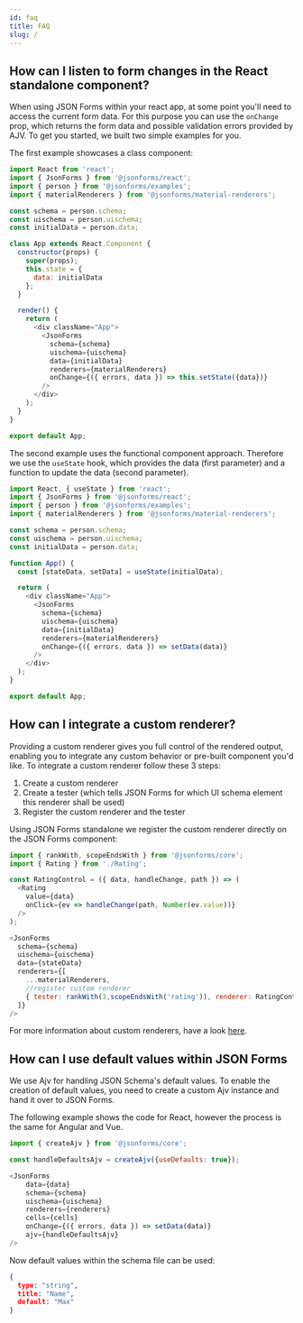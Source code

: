 ```yaml
---
id: faq
title: FAQ
slug: /
---
```


## How can I listen to form changes in the React standalone component?

When using JSON Forms within your react app, at some point you'll need to access the current form data.
For this purpose you can use the `onChange` prop, which returns the form data and possible validation errors provided by AJV.
To get you started, we built two simple examples for you. 

The first example showcases a class component:
```js
import React from 'react';
import { JsonForms } from '@jsonforms/react';
import { person } from '@jsonforms/examples';
import { materialRenderers } from '@jsonforms/material-renderers';

const schema = person.schema;
const uischema = person.uischema;
const initialData = person.data;

class App extends React.Component {
  constructor(props) {
    super(props);
    this.state = {
      data: initialData
    };
  }

  render() {
    return (
      <div className="App">
        <JsonForms
          schema={schema}
          uischema={uischema}
          data={initialData}
          renderers={materialRenderers}
          onChange={({ errors, data }) => this.setState({data})}
        />
      </div>
    );
  }
}

export default App;
```

The second example uses the functional component approach. Therefore we use the `useState` hook, which provides the data (first parameter) and a function to update the data (second parameter).
```js
import React, { useState } from 'react';
import { JsonForms } from '@jsonforms/react';
import { person } from '@jsonforms/examples';
import { materialRenderers } from '@jsonforms/material-renderers';

const schema = person.schema;
const uischema = person.uischema;
const initialData = person.data;

function App() {
  const [stateData, setData] = useState(initialData);

  return (
    <div className="App">
      <JsonForms
        schema={schema}
        uischema={uischema}
        data={initialData}
        renderers={materialRenderers}
        onChange={({ errors, data }) => setData(data)}
      />
    </div>
  );
}

export default App;
```


## How can I integrate a custom renderer?

Providing a custom renderer gives you full control of the rendered output, enabling you to integrate any custom behavior or pre-built component you'd like.
To integrate a custom renderer follow these 3 steps:

1. Create a custom renderer
2. Create a tester (which tells JSON Forms for which UI schema element this renderer shall be used)
3. Register the custom renderer and the tester

Using JSON Forms standalone we register the custom renderer directly on the JSON Forms component:
```js
import { rankWith, scopeEndsWith } from '@jsonforms/core';
import { Rating } from './Rating';

const RatingControl = ({ data, handleChange, path }) => (
  <Rating
    value={data}
    onClick={ev => handleChange(path, Number(ev.value))}
  />
);

<JsonForms
  schema={schema}
  uischema={uischema}
  data={stateData}
  renderers={[
    ...materialRenderers,
    //register custom renderer
    { tester: rankWith(3,scopeEndsWith('rating')), renderer: RatingControl }
  ]}
/>
```

For more information about custom renderers, have a look [here](/docs/tutorial/custom-renderers).


## How can I use default values within JSON Forms

We use Ajv for handling JSON Schema's default values.
To enable the creation of default values, you need to create a custom Ajv instance and hand it over to JSON Forms.

The following example shows the code for React, however the process is the same for Angular and Vue.

```js
import { createAjv } from '@jsonforms/core';

const handleDefaultsAjv = createAjv({useDefaults: true});

<JsonForms
    data={data}
    schema={schema}
    uischema={uischema}
    renderers={renderers}
    cells={cells}
    onChange={({ errors, data }) => setData(data)}
    ajv={handleDefaultsAjv}
/>
```

Now default values within the schema file can be used:
```json
{
  type: "string",
  title: "Name",
  default: "Max"
}
```

